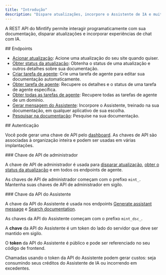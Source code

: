 ```yaml
---
title: "Introdução"
description: "Dispare atualizações, incorpore o Assistente de IA e muito mais"
---
```


A REST API do Mintlify permite interagir programaticamente com sua documentação, disparar atualizações e incorporar experiências de chat com IA.

<div id="endpoints">
  ## Endpoints
</div>

* [Acionar atualização](/pt-BR/api-reference/update/trigger): Acione uma atualização do seu site quando quiser.
* [Obter status da atualização](/pt-BR/api-reference/update/status): Obtenha o status de uma atualização e outros detalhes sobre sua documentação.
* [Criar tarefa de agente](/pt-BR/api-reference/agent/create-agent-job): Crie uma tarefa de agente para editar sua documentação automaticamente.
* [Obter tarefa de agente](/pt-BR/api-reference/agent/get-agent-job): Recupere os detalhes e o status de uma tarefa de agente específica.
* [Obter todas as tarefas de agente](/pt-BR/api-reference/agent/get-all-jobs): Recupere todas as tarefas de agente de um domínio.
* [Gerar mensagem do Assistente](/pt-BR/api-reference/assistant/create-assistant-message): Incorpore o Assistente, treinado na sua documentação, em qualquer aplicativo de sua escolha.
* [Pesquisar na documentação](/pt-BR/api-reference/assistant/search): Pesquise na sua documentação.

<div id="authentication">
  ## Autenticação
</div>

Você pode gerar uma chave de API pelo [dashboard](https://dashboard.mintlify.com/settings/organization/api-keys). As chaves de API são associadas à organização inteira e podem ser usadas em várias implantações.

<div id="admin-api-key">
  ### Chave de API de administrador
</div>

A chave de API de administrador é usada para [disparar atualização](/pt-BR/api-reference/update/trigger), [obter o status da atualização](/pt-BR/api-reference/update/status) e em todos os endpoints de agente.

As chaves de API de administrador começam com o prefixo `mint_`. Mantenha suas chaves de API de administrador em sigilo.

<div id="assistant-api-key">
  ### Chave da API do Assistente
</div>

A chave da API do Assistente é usada nos endpoints [Generate assistant message](/pt-BR/api-reference/assistant/create-assistant-message) e [Search documentation](/pt-BR/api-reference/assistant/search).

As chaves da API do Assistente começam com o prefixo `mint_dsc_`.

A **chave** da API do Assistente é um token do lado do servidor que deve ser mantido em sigilo.

O **token** da API do Assistente é público e pode ser referenciado no seu código de frontend.

<Note>
  Chamadas usando o token da API do Assistente podem gerar custos: seja consumindo seus créditos do Assistente de IA ou incorrendo em excedentes.
</Note>